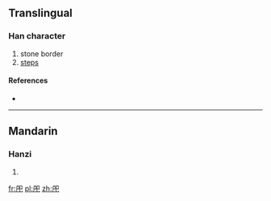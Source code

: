 ==Translingual==

===Han character===
{{Han char|rn=63|rad=戶|as=03|sn=7|four=7721<sub>7</sub>|canj=竹尸口山 (HSRU), 戈尸口山 (ISRU)}}

# stone border
# [[steps]]

====References====
* {{Han ref|kx=0415.030|dkj=11703|dj=0759.080|hdz=32258.020|uh=623A|ud=25146|bh=CAE6|bd=51942}}

----

==Mandarin==

===Hanzi===
{{cmn-hanzi|pin=[[liè]] ([[lie4]]), [[shì]] ([[shi4]])|wg=lieh<sup>4</sup>, shih<sup>4</sup>}}

# {{defn|lang=cmn|sort=戶03}}

[[fr:戺]]
[[pl:戺]]
[[zh:戺]]